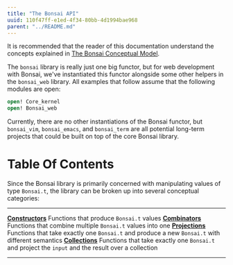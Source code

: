 ```yaml
---
title: "The Bonsai API"
uuid: 110f47ff-e1ed-4f34-80bb-4d1994bae968
parent: "../README.md"
---
```


<!--
This is a hack for hiding ocaml evaluation inside an MDX file.  The ocaml code
gets run (imports are added to the evaluation context), but the code is not
present in the output documents.

```ocaml
# open! Bonsai_mdx
```
-->

It is recommended that the reader of this documentation understand the concepts
explained in [The Bonsai Conceptual Model](./concepts.md).

The `bonsai` library is really just one big functor, but for web development
with Bonsai, we've instantiated this functor alongside some other helpers in
the `bonsai_web` library.  All examples that follow assume that the following modules
are open:

```ocaml
open! Core_kernel
open! Bonsai_web
```

Currently, there are no other instantiations of the Bonsai functor, but
`bonsai_vim`, `bonsai_emacs`, and `bonsai_term` are all potential long-term
projects that could be built on top of the core Bonsai library.


# Table Of Contents

Since the Bonsai library is primarily concerned with manipulating values of
type `Bonsai.t`,  the library can be broken up into several conceptual categories:

-------------------------------------- --------------------------------------------------------------------------------------------------------------------
[**Constructors**](./constructors.mdx) Functions that produce `Bonsai.t` values
[**Combinators**](./combinators.mdx)   Functions that combine multiple `Bonsai.t` values into one
[**Projections**](./projections.mdx)   Functions that take exactly one `Bonsai.t` and produce a new `Bonsai.t` with different semantics
[**Collections**](./collections.mdx)   Functions that take exactly one `Bonsai.t` and project the `input` and the result over a collection
-------------------------------------- --------------------------------------------------------------------------------------------------------------------
